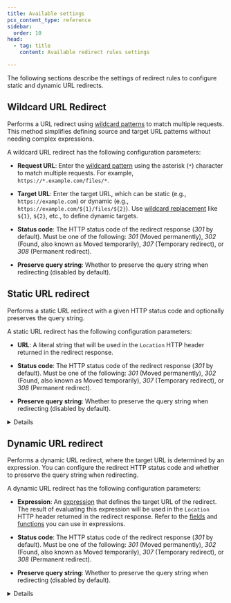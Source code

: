 ```yaml
---
title: Available settings
pcx_content_type: reference
sidebar:
  order: 10
head:
  - tag: title
    content: Available redirect rules settings

---
```



The following sections describe the settings of redirect rules to configure static and dynamic URL redirects.

## Wildcard URL Redirect

Performs a URL redirect using [wildcard patterns](/ruleset-engine/rules-language/operators/#wildcard-matching) to match multiple requests. This method simplifies defining source and target URL patterns without needing complex expressions.

A wildcard URL redirect has the following configuration parameters:

* **Request URL**: Enter the [wildcard pattern](/ruleset-engine/rules-language/operators/#wildcard-matching) using the asterisk (`*`) character to match multiple requests. For example, `https://*.example.com/files/*`.

* **Target URL**: Enter the target URL, which can be static (e.g., `https://example.com`) or dynamic (e.g., `https://example.com/${1}/files/${2}`). Use [wildcard replacement](/ruleset-engine/rules-language/functions/#wildcard_replace) like `${1}`, `${2}`, etc., to define dynamic targets.

* **Status code**: The HTTP status code of the redirect response (*301* by default). Must be one of the following: *301* (Moved permanently), *302* (Found, also known as Moved temporarily), *307* (Temporary redirect), or *308* (Permanent redirect).

* **Preserve query string**: Whether to preserve the query string when redirecting (disabled by default).


## Static URL redirect

Performs a static URL redirect with a given HTTP status code and optionally preserves the query string.

A static URL redirect has the following configuration parameters:

* **URL**: A literal string that will be used in the `Location` HTTP header returned in the redirect response.

* **Status code**: The HTTP status code of the redirect response (*301* by default). Must be one of the following: *301* (Moved permanently), *302* (Found, also known as Moved temporarily), *307* (Temporary redirect), or *308* (Permanent redirect).

* **Preserve query string**: Whether to preserve the query string when redirecting (disabled by default).


<Details header="API information">

The full syntax of the `"action_parameters"` field for a redirect rule performing a static URL redirect is the following:

```json
 "action_parameters": {
  "from_value": {
    "target_url": {
      "value": "<STATIC_URL_VALUE>"
    },
    "status_code": <STATUS_CODE>,
    "preserve_query_string": <BOOLEAN_VALUE>
  }
}
```

The only required parameter is `<STATIC_URL_VALUE>`.

<Render file="url-forwarding/optional-parameters" />


</Details>

## Dynamic URL redirect

Performs a dynamic URL redirect, where the target URL is determined by an expression. You can configure the redirect HTTP status code and whether to preserve the query string when redirecting.

A dynamic URL redirect has the following configuration parameters:

* **Expression**: An [expression](/ruleset-engine/rules-language/expressions/) that defines the target URL of the redirect. The result of evaluating this expression will be used in the `Location` HTTP header returned in the redirect response. Refer to the [fields](/ruleset-engine/rules-language/fields/) and [functions](/ruleset-engine/rules-language/functions/) you can use in expressions.

* **Status code**: The HTTP status code of the redirect response (*301* by default). Must be one of the following: *301* (Moved permanently), *302* (Found, also known as Moved temporarily), *307* (Temporary redirect), or *308* (Permanent redirect).

* **Preserve query string**: Whether to preserve the query string when redirecting (disabled by default).


<Details header="API information">

The full syntax of the `"action_parameters"` field for a redirect rule performing a dynamic URL redirect is the following:

```json
"action_parameters": {
  "from_value": {
    "target_url": {
      "expression": "<DYNAMIC_URL_EXPRESSION>"
    },
    "status_code": <STATUS_CODE>,
    "preserve_query_string": <BOOLEAN_VALUE>
  }
}
```

The only required parameter is `<DYNAMIC_URL_EXPRESSION>`.

<Render file="url-forwarding/optional-parameters" />


</Details>
